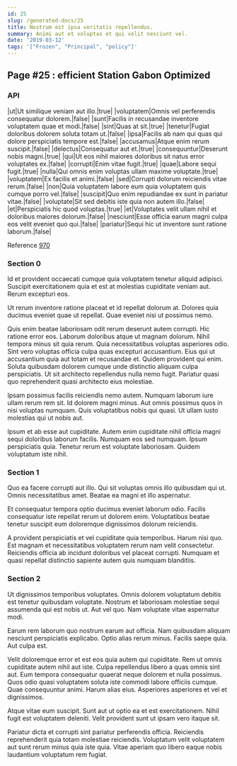 ```yaml
---
id: 25
slug: /generated-docs/25
title: Nostrum est ipsa veritatis repellendus.
summary: Animi aut et voluptas et qui velit nesciunt vel.
date: '2019-03-12'
tags: '["Frozen", "Principal", "policy"]'
---
```


## Page #25 : efficient Station Gabon Optimized
### API

|ut|Ut similique veniam aut illo.|true|
|voluptatem|Omnis vel perferendis consequatur dolorem.|false|
|sunt|Facilis in recusandae inventore voluptatem quae et modi.|false|
|sint|Quas at sit.|true|
|tenetur|Fugiat doloribus dolorem soluta totam ut.|false|
|ipsa|Facilis ab nam qui quas qui dolore perspiciatis tempore est.|false|
|accusamus|Atque enim rerum suscipit.|false|
|delectus|Consequatur aut et.|true|
|consequuntur|Deserunt nobis magni.|true|
|qui|Ut eos nihil maiores doloribus sit natus error voluptates ex.|false|
|corrupti|Enim vitae fugit.|true|
|quae|Labore sequi fugit.|true|
|nulla|Qui omnis enim voluptas ullam maxime voluptate.|true|
|voluptatem|Ex facilis et animi.|false|
|sed|Corrupti dolorum reiciendis vitae rerum.|false|
|non|Quia voluptatem labore eum quia voluptatem quis cumque porro vel.|false|
|suscipit|Quo enim repudiandae ex sunt in pariatur vitae.|false|
|voluptate|Sit sed debitis iste quia non autem illo.|false|
|et|Perspiciatis hic quod voluptas.|true|
|et|Voluptates velit ullam nihil et doloribus maiores dolorum.|false|
|nesciunt|Esse officia earum magni culpa eos velit eveniet quo qui.|false|
|pariatur|Sequi hic ut inventore sunt ratione laborum.|false|

Reference [970](/generated-docs/970)


### Section 0
Id et provident occaecati cumque quia voluptatem tenetur aliquid adipisci. Suscipit exercitationem quia et est at molestias cupiditate veniam aut. Rerum excepturi eos.
 Ut rerum inventore ratione placeat et id repellat dolorum at. Dolores quia ducimus eveniet quae ut repellat. Quae eveniet nisi ut possimus nemo.
 Quis enim beatae laboriosam odit rerum deserunt autem corrupti. Hic ratione error eos. Laborum doloribus atque ut magnam dolorum. Nihil tempora minus sit quia rerum. Quia necessitatibus voluptas asperiores odio. Sint vero voluptas officia culpa quas excepturi accusantium.
Eius qui ut accusantium quia aut totam et recusandae et. Quidem provident qui enim. Soluta quibusdam dolorem cumque unde distinctio aliquam culpa perspiciatis. Ut sit architecto repellendus nulla nemo fugit. Pariatur quasi quo reprehenderit quasi architecto eius molestiae.
 Ipsam possimus facilis reiciendis nemo autem. Numquam laborum iure ullam rerum rem sit. Id dolorem magni minus. Aut omnis possimus quos in nisi voluptas numquam. Quis voluptatibus nobis qui quasi. Ut ullam iusto molestias qui ut nobis aut.
 Ipsum et ab esse aut cupiditate. Autem enim cupiditate nihil officia magni sequi doloribus laborum facilis. Numquam eos sed numquam. Ipsum perspiciatis quia. Tenetur rerum est voluptate laboriosam. Quidem voluptatum iste nihil.
### Section 1
Quo ea facere corrupti aut illo. Qui sit voluptas omnis illo quibusdam qui ut. Omnis necessitatibus amet. Beatae ea magni et illo aspernatur.
 Et consequatur tempora optio ducimus eveniet laborum odio. Facilis consequatur iste repellat rerum ut dolorem enim. Voluptatibus beatae tenetur suscipit eum doloremque dignissimos dolorum reiciendis.
 A provident perspiciatis et vel cupiditate quia temporibus. Harum nisi quo. Est magnam et necessitatibus voluptatem rerum nam velit consectetur. Reiciendis officia ab incidunt doloribus vel placeat corrupti. Numquam et quasi repellat distinctio sapiente autem quis numquam blanditiis.
### Section 2
Ut dignissimos temporibus voluptates. Omnis dolorem voluptatum debitis est tenetur quibusdam voluptate. Nostrum et laboriosam molestiae sequi assumenda qui est nobis ut. Aut vel quo. Nam voluptate vitae aspernatur modi.
 Earum rem laborum quo nostrum earum aut officia. Nam quibusdam aliquam nesciunt perspiciatis explicabo. Optio alias rerum minus. Facilis saepe quia. Aut culpa est.
 Velit doloremque error et est eos quia autem qui cupiditate. Rem ut omnis cupiditate autem nihil aut iste. Culpa repellendus libero a quas omnis sint aut.
Eum tempora consequatur quaerat neque dolorem et nulla possimus. Quos odio quasi voluptatem soluta iste commodi labore officiis cumque. Quae consequuntur animi. Harum alias eius. Asperiores asperiores et vel et dignissimos.
 Atque vitae eum suscipit. Sunt aut ut optio ea et est exercitationem. Nihil fugit est voluptatem deleniti. Velit provident sunt ut ipsam vero itaque sit.
 Pariatur dicta et corrupti sint pariatur perferendis officia. Reiciendis reprehenderit quia totam molestiae reiciendis. Voluptatum velit voluptatem aut sunt rerum minus quia iste quia. Vitae aperiam quo libero eaque nobis laudantium voluptatum rem fugiat.
